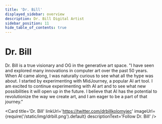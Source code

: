 ```yaml
---
title: 'Dr. Bill'
displayed_sidebar: overview
description: Dr. Bill Digital Artist
sidebar_position: 11
hide_table_of_contents: true
---
```



# Dr. Bill

Dr. Bill is a true visionary and OG in the generative art space.
"I have seen and explored many innovations in computer art over the past 50 years. When AI came along, I was naturally curious to see what all the hype was about. I started by experimenting with MidJourney, a popular AI art tool. I am excited to continue experimenting with AI art and to see what new possibilities it will open up in the future. I believe that AI has the potential to revolutionize the way we create art, and I am eager to be a part of that journey."


<Card
    title='Dr. Bill'
    linkUrl='https://twitter.com/drbillkolomyjec'
    imageUrl={require('/static/img/drbill.png').default}
    descriptionText='Follow Dr. Bill'
/>
